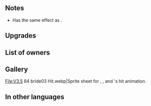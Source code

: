 {{Weapon Infobox
|tagid=SID_フラワースタンド＋
|weaponType=Lance
|might=14
|range=1
|effect=If unit initiates combat, grants Atk/Spd+4 during combat.
|cost=300
|exclusive=0
|statModifiers=0,14,0,0,0
|refinePaths=default
|refineSP=350
|refineMedals=500
|refineStones=50
|required=Lofty Blossoms
|properties=
}}
==Notes==
* Has the same effect as {{St|Swift Sparrow 2}}.
{{IfUnitInitiates}}
{{Combat boosts}}
==Upgrades==
{{Weapon Upgrade List}}
==List of owners==
{{Skill Hero List}}
==Gallery==
<gallery>
File:V3.5 84 bride03 Hit.webp|Sprite sheet for {{St|Bouquet Bow+}}, {{St|Cake Cutter+}}, and {{PAGENAME}}'s hit animation.
</gallery>
==In other languages==
{{OtherLanguages
|japanese=フラワースタンド＋
|german=Edle Blüten+
|spanishEU=Ramo afilado +
|spanishLA=Ramo afilado +
|french=Bouquet affilé +
|italian=Fiori acuminati+
|chineseTW=花柱＋
|portuguese=Flores sublimes+
}}
{{Weapons Navbox}}